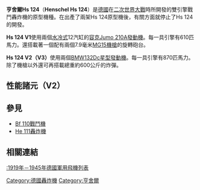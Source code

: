 {{Infobox Aircraft
  |name = 亨舍爾Hs 124
  |type = [[戰鬥轟炸機|戰鬥轟炸機]]
  |manufacturer = [[亨舍爾|亨舍爾]]
  |image =Image:Hs 124.jpg
  |caption = 
  |designer = 
  |first flight = 1936年[[春天|春天]]
  |introduced = 
  |retired =
  |status =
  |primary user = [[德國空軍|德國空軍]]
  |more users = 
  |produced = 
  |number built = 2
  |unit cost = 
  |variants with their own articles = [[亨舍爾|亨舍爾]][[Hs_129攻擊機|Hs 129攻擊機]]
}}
'''亨舍爾Hs 124'''（'''Henschel Hs 124'''）是[[納粹德國|德國]]在[[二次世界大戰|二次世界大戰]]時所開發的雙引擎戰鬥轟炸機的原型機種。在出產了兩架Hs 124原型機後，有關方面就停止了Hs 124的開發。

'''Hs 124 V1'''使用兩個[[液冷式發動機|水冷式]]12汽缸的[[容克（飛機）|容克]][[Jumo_210發動機|Jumo 210A發動機]]。每一具引擎有610匹馬力。還搭載著一個配有兩個7.9毫米[[MG15機槍|MG15機槍]]的旋轉砲台。

'''Hs 124 V2（V3）'''使用兩個[[BMW|BMW]][[BMW_132發動機|132Dc星型發動機]]。每一具引擎有870匹馬力。除了機槍以外還可再搭載總重約600公斤的炸彈。

== 性能諸元（V2） ==
{{aircraft specifications
|plane or copter?=plane
|jet or prop?=prop
|ref=
|crew= 3位（駕駛、無線電官/機槍手、 投彈手）
|capacity=
|payload main=
|payload alt=
|length main= 14.5 m
|length alt= 47 ft 7 in
|span main= 18.2 m 
|span alt= 59 ft 6 in
|height main= 3.75 m
|height alt= 12 ft 4 in
|area main= 587.7 ft²
|area alt= 54.6 m²
|airfoil=
|empty weight main= 4,250 kg
|empty weight alt= 9,370 lb
|loaded weight main= 7,230 kg
|loaded weight alt= 15,939 lb
|useful load main=
|useful load alt= 
|max takeoff weight main= 
|max takeoff weight alt= 
|more general=
|engine (jet)=
|type of jet=
|number of jets=
|thrust main= 
|thrust alt= 
|thrust original=
|afterburning thrust main=
|afterburning thrust alt= 
|engine (prop)= [[BMW_132發動機|BMW 132Dc星型發動機]]
|type of prop=
|number of props=2
|power main= 870 hp 
|power alt= 640 kW
|power original=
|max speed main= 435 km/h
|max speed alt=  270 mph
|cruise speed main= 
|cruise speed alt=
|stall speed main= 
|stall speed alt= 
|never exceed speed main= 
|never exceed speed alt= 
|range main=  
|range alt=
|ceiling main= 
|ceiling alt= 
|climb rate main= 
|climb rate alt= 
|loading main=
|loading alt=
|thrust/weight=
|power/mass main=
|power/mass alt=
|more performance=
|armament=
* 2 x 7.9mm [[MG15機槍|MG15機槍]]
* 1,323 lb (600 kg)的炸彈
|avionics=
}}

== 參見 ==

*[[Bf_110戰鬥機|Bf 110戰鬥機]]
*[[He_111轟炸機|He 111轟炸機]]

== 相關連結 ==

[[:1919年－1945年德國軍用飛機列表|:1919年－1945年德國軍用飛機列表]]


{{aircontent|
|related=

|similar aircraft=


|sequence=

}}

[[Category:德國轟炸機|Category:德國轟炸機]]
[[Category:亨舍爾|Category:亨舍爾]]